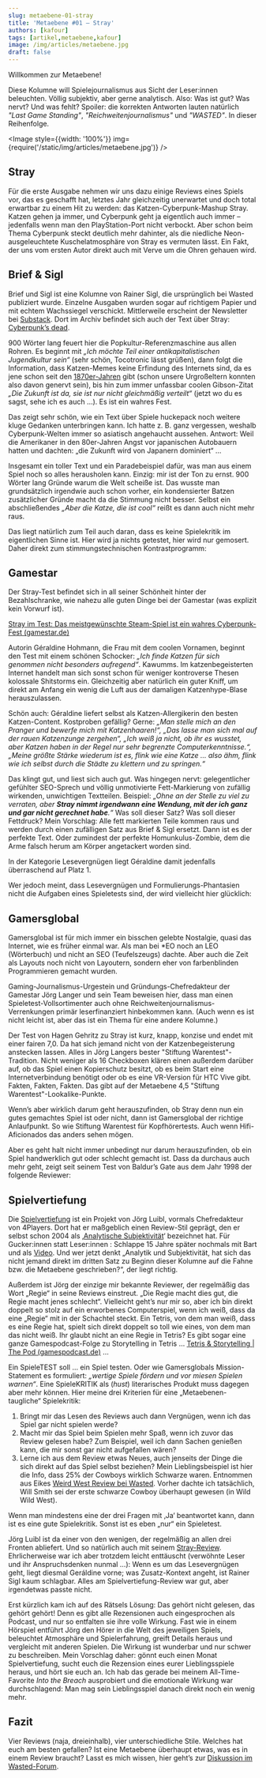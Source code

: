 ```yaml
---
slug: metaebene-01-stray
title: 'Metaebene #01 – Stray'
authors: [kafour]
tags: [artikel,metaebene,kafour]
image: /img/articles/metaebene.jpg
draft: false
---
```



Willkommen zur Metaebene!

Diese Kolumne will Spielejournalismus aus Sicht der Leser:innen beleuchten. Völlig subjektiv, aber gerne analytisch. Also: Was ist gut? Was nervt? Und was fehlt?
Spoiler: die korrekten Antworten lauten natürlich *"Last Game Standing"*, *"Reichweitenjournalismus"* und *"WASTED"*. In dieser Reihenfolge.

<Image style={{width: '100%'}} img={require('/static/img/articles/metaebene.jpg')} />

<!--truncate-->

## Stray

Für die erste Ausgabe nehmen wir uns dazu einige Reviews eines Spiels vor, das es geschafft hat, letztes Jahr gleichzeitig unerwartet und doch total erwartbar zu einem Hit zu werden: das Katzen-Cyberpunk-Mashup Stray. Katzen gehen ja immer, und Cyberpunk geht ja eigentlich auch immer – jedenfalls wenn man den PlayStation-Port nicht verbockt. Aber schon beim Thema Cyberpunk steckt deutlich mehr dahinter, als die niedliche Neon-ausgeleuchtete Kuschelatmosphäre von Stray es vermuten lässt. Ein Fakt, der uns vom ersten Autor direkt auch mit Verve um die Ohren gehauen wird.

## Brief & Sigl

Brief und Sigl ist eine Kolumne von Rainer Sigl, die ursprünglich bei Wasted publiziert wurde. Einzelne Ausgaben wurden sogar auf richtigem Papier und mit echtem Wachssiegel verschickt. Mittlerweile erscheint der Newsletter bei [Substack](https://rainersigl.substack.com/). Dort im Archiv befindet sich auch der Text über Stray: [Cyberpunk’s dead](https://rainersigl.substack.com/p/cyberpunks-dead-23-03-18).

900 Wörter lang feuert hier die Popkultur-Referenzmaschine aus allen Rohren. Es beginnt mit *„Ich möchte Teil einer antikapitalistischen Jugendkultur sein“* (sehr schön, Tocotronic lässt grüßen), dann folgt die Information, dass Katzen-Memes keine Erfindung des Internets sind, da es jene schon seit den [1870er-Jahren](https://en.wikipedia.org/wiki/Lolcat) gibt (schon unsere Urgroßeltern konnten also davon genervt sein), bis hin zum immer unfassbar coolen Gibson-Zitat *„Die Zukunft ist da, sie ist nur nicht gleichmäßig verteilt“* (jetzt wo du es sagst, sehe ich es auch …). Es ist ein wahres Fest.

Das zeigt sehr schön, wie ein Text über Spiele huckepack noch weitere kluge Gedanken unterbringen kann. Ich hatte z. B. ganz vergessen, weshalb Cyberpunk-Welten immer so asiatisch angehaucht aussehen. Antwort: Weil die Amerikaner in den 80er-Jahren Angst vor japanischen Autobauern hatten und dachten: „die Zukunft wird von Japanern dominiert“ …

Insgesamt ein toller Text und ein Paradebeispiel dafür, was man aus einem Spiel noch so alles herausholen kann. Einzig: mir ist der Ton zu ernst. 900 Wörter lang Gründe warum die Welt scheiße ist. Das wusste man grundsätzlich irgendwie auch schon vorher, ein kondensierter Batzen zusätzlicher Gründe macht da die Stimmung nicht besser. Selbst ein abschließendes *„Aber die Katze, die ist cool“* reißt es dann auch nicht mehr raus.

Das liegt natürlich zum Teil auch daran, dass es keine Spielekritik im eigentlichen Sinne ist. Hier wird ja nichts getestet, hier wird nur gemosert. Daher direkt zum stimmungstechnischen Kontrastprogramm:

## Gamestar

Der Stray-Test befindet sich in all seiner Schönheit hinter der Bezahlschranke, wie nahezu alle guten Dinge bei der Gamestar (was explizit kein Vorwurf ist).

[Stray im Test: Das meistgewünschte Steam-Spiel ist ein wahres Cyberpunk-Fest (gamestar.de)](https://www.gamestar.de/artikel/stray-im-test%2C3382572.html)

Autorin Géraldine Hohmann, die Frau mit dem coolen Vornamen, beginnt den Test mit einem schönen Schocker: *„Ich finde Katzen für sich genommen nicht besonders aufregend“*. Kawumms. Im katzenbegeisterten Internet handelt man sich sonst schon für weniger kontroverse Thesen kolossale Shitstorms ein. Gleichzeitig aber natürlich ein guter Kniff, um direkt am Anfang ein wenig die Luft aus der damaligen Katzenhype-Blase herauszulassen.

Schön auch: Géraldine liefert selbst als Katzen-Allergikerin den besten Katzen-Content. Kostproben gefällig? Gerne: *„Man stelle mich an den Pranger und bewerfe mich mit Katzenhaaren!“, „Das lasse man sich mal auf der rauen Katzenzunge zergehen“,  „Ich weiß ja nicht, ob ihr es wusstet, aber Katzen haben in der Regel nur sehr begrenzte Computerkenntnisse.“, „Meine größte Stärke wiederum ist es, flink wie eine Katze … also ähm, flink wie ich selbst durch die Städte zu klettern und zu springen.“*

Das klingt gut, und liest sich auch gut. Was hingegen nervt: gelegentlicher gefühlter SEO-Sprech und völlig unmotivierte Fett-Markierung von zufällig wirkenden, unwichtigen Textteilen. Beispiel: *„Ohne an der Stelle zu viel zu verraten, aber **Stray nimmt irgendwann eine Wendung, mit der ich ganz und gar nicht gerechnet habe**.“* Was soll dieser Satz? Was soll dieser Fettdruck? Mein Vorschlag: Alle fett markierten Teile kommen raus und werden durch einen zufälligen Satz aus Brief & Sigl ersetzt. Dann ist es der perfekte Text. Oder zumindest der perfekte Homunkulus-Zombie, dem die Arme falsch herum am Körper angetackert worden sind.

In der Kategorie Lesevergnügen liegt Géraldine damit jedenfalls überraschend auf Platz 1.

Wer jedoch meint, dass Lesevergnügen und Formulierungs-Phantasien nicht die Aufgaben eines Spieletests sind, der wird vielleicht hier glücklich:

## Gamersglobal

Gamersglobal ist für mich immer ein bisschen gelebte Nostalgie, quasi das Internet, wie es früher einmal war. Als man bei \*EO noch an LEO (Wörterbuch) und nicht an SEO (Teufelszeugs) dachte. Aber auch die Zeit als Layouts noch nicht von Layoutern, sondern eher von farbenblinden Programmieren gemacht wurden.

Gaming-Journalismus-Urgestein und Gründungs-Chefredakteur der Gamestar Jörg Langer und sein Team beweisen hier, dass man einen Spieletest-Vollsortimenter auch ohne Reichweitenjournalismus-Verrenkungen primär leserfinanziert hinbekommen kann. (Auch wenn es ist nicht leicht ist, aber das ist ein Thema für eine andere Kolumne.)

Der Test von Hagen Gehritz zu Stray ist kurz, knapp, konzise und endet mit einer fairen 7,0. Da hat sich jemand nicht von der Katzenbegeisterung anstecken lassen. Alles in Jörg Langers bester "Stiftung Warentest"-Tradition. Nicht weniger als 16 Checkboxen klären einen außerdem darüber auf, ob das Spiel einen Kopierschutz besitzt, ob es beim Start eine Internetverbindung benötigt oder ob es eine VR-Version für HTC Vive gibt. Fakten, Fakten, Fakten. Das gibt auf der Metaebene 4,5 "Stiftung Warentest"-Lookalike-Punkte.

Wenn’s aber wirklich darum geht herauszufinden, ob Stray denn nun ein gutes gemachtes Spiel ist oder nicht, dann ist Gamersglobal der richtige Anlaufpunkt. So wie Stiftung Warentest für Kopfhörertests. Auch wenn Hifi-Aficionados das anders sehen mögen.

Aber es geht halt nicht immer unbedingt nur darum herauszufinden, ob ein Spiel handwerklich gut oder schlecht gemacht ist. Dass da durchaus auch mehr geht, zeigt seit seinem Test von Baldur’s Gate aus dem Jahr 1998 der folgende Reviewer:

## Spielvertiefung

Die [Spielvertiefung](https://www.spielvertiefung.de/) ist ein Projekt von Jörg Luibl,
vormals Chefredakteur von 4Players.
Dort hat er maßgeblich einen Review-Stil geprägt, den er selbst schon 2004 als ‚[Analytische Subjektivität](https://www.4players.de/4players.php/kolumne/Spielkultur/70/Objektivitaet_Gibt_es_nicht.html)‘ bezeichnet hat.
Für Gucker:innen statt Leser:innen : Schlappe 15 Jahre später nochmals mit Bart und als [Video](https://www.4players.de/4players.php/tvplayer/4PlayersTV/Alle/8282/136105/Der_4P-Kommentar/Objektiv_subjektiv__-_ja_was_denn_jetzt.html).
Und wer jetzt denkt „Analytik und Subjektivität,
hat sich das nicht jemand direkt im dritten Satz zu Beginn dieser Kolumne auf die Fahne bzw. die Metaebene geschrieben?“, der liegt richtig.

Außerdem ist Jörg der einzige mir bekannte Reviewer, der regelmäßig das Wort „Regie“ in seine Reviews einstreut. „Die Regie macht dies gut, die Regie macht jenes schlecht“. Vielleicht geht’s nur mir so, aber ich bin direkt doppelt so stolz auf ein erworbenes Computerspiel, wenn ich weiß, dass da eine „Regie“ mit in der Schachtel steckt. Ein Tetris, von dem man weiß, dass es eine Regie hat, spielt sich direkt doppelt so toll wie eines, von dem man das nicht weiß. Ihr glaubt nicht an eine Regie in Tetris? Es gibt sogar eine ganze Gamespodcast-Folge zu Storytelling in Tetris … [Tetris & Storytelling | The Pod (gamespodcast.de)](https://www.gamespodcast.de/2019/05/21/tetris-storytelling/) …

Ein SpieleTEST soll … ein Spiel testen. Oder wie Gamersglobals Mission-Statement es formuliert: *„wertige Spiele fördern und vor miesen Spielen warnen“*. Eine SpieleKRITIK als (*hust*) literarisches Produkt muss dagegen aber mehr können. Hier meine drei Kriterien für eine „Metaebenen-taugliche“ Spielekritik:

1. Bringt mir das Lesen des Reviews auch dann Vergnügen, wenn ich das Spiel gar nicht spielen werde?
2. Macht mir das Spiel beim Spielen mehr Spaß, wenn ich zuvor das Review gelesen habe? Zum Beispiel, weil ich dann Sachen genießen kann, die mir sonst gar nicht aufgefallen wären?
3. Lerne ich aus dem Review etwas Neues, auch jenseits der Dinge die sich direkt auf das Spiel selbst beziehen? Mein Lieblingsbeispiel ist hier die Info, dass 25% der Cowboys wirklich Schwarze waren.
Entnommen aus Eikes [Weird West Review bei Wasted](https://wasted.de/2022/04/weird-west-der-westen-in-weird/). Vorher dachte ich tatsächlich, Will Smith sei der erste schwarze Cowboy überhaupt gewesen (in Wild Wild West).

Wenn man mindestens eine der drei Fragen mit ‚Ja‘ beantwortet kann,
dann ist es eine gute Spielekritik. Sonst ist es eben „nur“ ein Spieletest.

Jörg Luibl ist da einer von den wenigen, der regelmäßig an allen drei Fronten abliefert.
Und so natürlich auch mit seinem [Stray-Review](https://www.spielvertiefung.de/post/stray-in-der-rezension-zum-lesen-und-h%C3%B6ren).
Ehrlicherweise war ich aber trotzdem leicht enttäuscht (verwöhnte Leser und ihr Anspruchsdenken nunmal …):
Wenn es um das Lesevergnügen geht, liegt diesmal Geráldine vorne; was Zusatz-Kontext angeht, ist Rainer Sigl kaum schlagbar.
Alles am Spielvertiefung-Review war gut, aber irgendetwas passte nicht.

Erst kürzlich kam ich auf des Rätsels Lösung: Das gehört nicht gelesen, das gehört gehört!
Denn es gibt alle Rezensionen auch eingesprochen als Podcast,
und nur so entfalten sie ihre volle Wirkung.
Fast wie in einem Hörspiel entführt Jörg den Hörer in die Welt des jeweiligen Spiels,
beleuchtet Atmosphäre und Spielerfahrung, greift Details heraus und vergleicht mit anderen Spielen.
Die Wirkung ist wunderbar und nur schwer zu beschreiben. Mein Vorschlag daher:
gönnt euch einen Monat Spielvertiefung, sucht euch die Rezension eines eurer Lieblingsspiele
heraus, und hört sie euch an.
Ich hab das gerade bei meinem All-Time-Favorite *Into the Breach* ausprobiert und
die emotionale Wirkung war durchschlagend:
Man mag sein Lieblingsspiel danach direkt noch ein wenig mehr.

## Fazit

Vier Reviews (naja, dreieinhalb), vier unterschiedliche Stile.
Welches hat euch am besten gefallen? Ist eine Metaebene überhaupt etwas, was es in einem Review
braucht? Lasst es mich wissen,
hier geht’s zur [Diskussion im Wasted-Forum](https://community.wasted.de/t/willkommen-zur-metaebene/2326).
